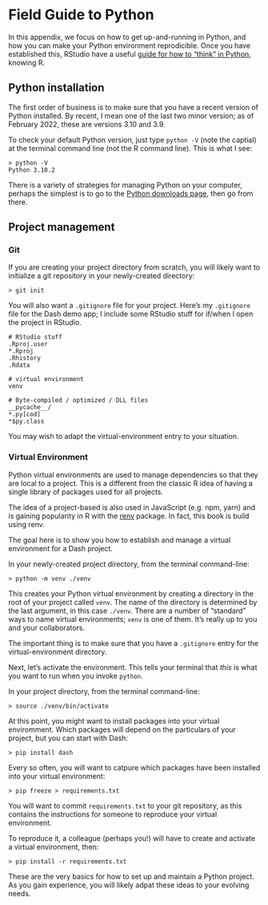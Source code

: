 # Field Guide to Python

In this appendix, we focus on how to get up-and-running in Python, and how you can make your Python environment reprodicible.
Once you have established this, RStudio have a useful [guide for how to "think" in Python](https://rstudio.github.io/reticulate/articles/python_primer.html), knowing R.


## Python installation

The first order of business is to make sure that you have a recent version of Python installed.
By recent, I mean one of the last two minor version; as of February 2022, these are versions 3.10 and 3.9.

To check your default Python version, just type `python -V` (note the captial) at the terminal command line (not the R command line).
This is what I see:

```
> python -V
Python 3.10.2
```

There is a variety of strategies for managing Python on your computer, perhaps the simplest is to go to the [Python downloads page](https://www.python.org/downloads/), then go from there. 

## Project management

### Git

If you are creating your project directory from scratch, you will likely want to initialize a git repository in your newly-created directory:

```
> git init
```

You will also want a `.gitignore` file for your project.
Here's my `.gitignore` file for the Dash demo app; I include some RStudio stuff for if/when I open the project in RStudio.

```
# RStudio stuff
.Rproj.user
*.Rproj
.Rhistory
.Rdata

# virtual environment
venv

# Byte-compiled / optimized / DLL files
__pycache__/
*.py[cod]
*$py.class
```

You may wish to adapt the virtual-environment entry to your situation.

### Virtual Environment

Python virtual environments are used to manage dependencies so that they are local to a project.
This is a different from the classic R idea of having a single library of packages used for all projects.

The idea of a project-based is also used in JavaScript (e.g. npm, yarn) and is gaining popularity in R with the [renv](https://rstudio.github.io/renv/index.html) package.
In fact, this book is build using renv.

The goal here is to show you how to establish and manage a virtual environment for a Dash project.

In your newly-created project directory, from the terminal command-line:

```
> python -m venv ./venv
```

This creates your Python virtual environment by creating a directory in the root of your project called `venv`.
The name of the directory is determined by the last argument, in this case `./venv`.
There are a number of "standard" ways to name virtual environments; `venv` is one of them. 
It's really up to you and your collaborators. 

The important thing is to make sure that you have a `.gitignore` entry for the virtual-environment directory.

Next, let's activate the environment.
This tells your terminal that *this* is what you want to run when you invoke `python`.

In your project directory, from the terminal command-line:

```
> source ./venv/bin/activate
```

At this point, you might want to install packages into your virtual enviromment.
Which packages will depend on the particulars of your project, but you can start with Dash:

```
> pip install dash
```

Every so often, you will want to catpure which packages have been installed into your virtual environment:

```
> pip freeze > requirements.txt
```

You will want to commit `requirements.txt` to your git repository, as this contains the instructions for someone to reproduce your virtual environment.

To reproduce it, a colleague (perhaps you!) will have to create and activate a virtual environment, then:

```
> pip install -r requirements.txt
```

These are the very basics for how to set up and maintain a Python project. 
As you gain experience, you will likely adpat these ideas to your evolving needs.




